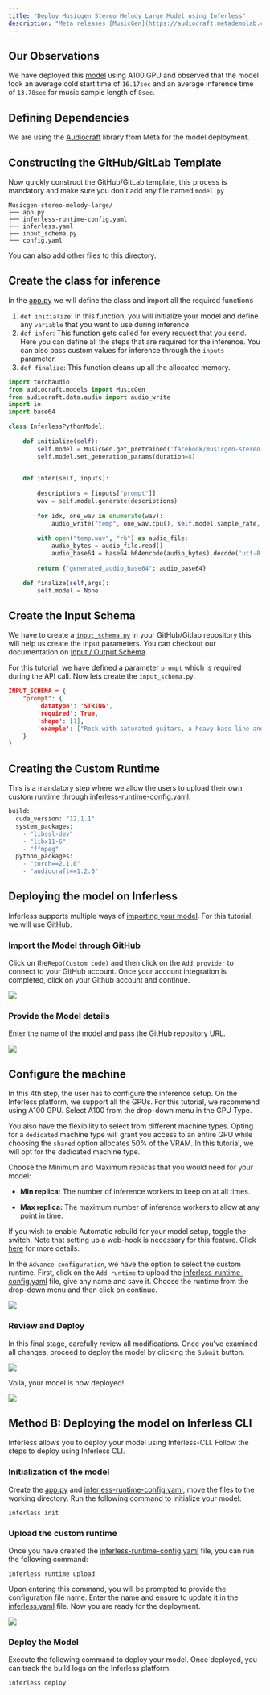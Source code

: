 ```yaml
---
title: "Deploy Musicgen Stereo Melody Large Model using Inferless"
description: "Meta releases [MusicGen](https://audiocraft.metademolab.com/musicgen.html), a text-to-music model that converts text descriptions or audio prompts into high-quality music samples."
---
```

## Our Observations

We have deployed this [model](https://huggingface.co/facebook/musicgen-stereo-melody-large) using A100 GPU and observed that the model took an average cold start time of `16.17sec` and an average inference time of `13.78sec` for music sample length of `8sec`.

## Defining Dependencies

We are using the [Audiocraft](https://github.com/facebookresearch/audiocraft) library from Meta for the model deployment. 

## Constructing the GitHub/GitLab Template

Now quickly construct the GitHub/GitLab template, this process is mandatory and make sure you don't add any file named `model.py`

```
Musicgen-stereo-melody-large/
├── app.py
├── inferless-runtime-config.yaml
├── inferless.yaml
├── input_schema.py
└── config.yaml
```

You can also add other files to this directory.

## Create the class for inference

In the [app.py](https://github.com/inferless/Musicgen-stereo-melody-large/blob/main/app.py) we will define the class and import all the required functions

1.  `def initialize`: In this function, you will initialize your model and define any `variable` that you want to use during inference.
2.  `def infer`: This function gets called for every request that you send. Here you can define all the steps that are required for the inference. You can also pass custom values for inference through the `inputs` parameter.
3.  `def finalize`: This function cleans up all the allocated memory.

```python
import torchaudio
from audiocraft.models import MusicGen
from audiocraft.data.audio import audio_write
import io
import base64

class InferlessPythonModel:
    
    def initialize(self):
        self.model = MusicGen.get_pretrained('facebook/musicgen-stereo-melody-large')
        self.model.set_generation_params(duration=8)

        
    def infer(self, inputs):
        
        descriptions = [inputs["prompt"]]
        wav = self.model.generate(descriptions)
        
        for idx, one_wav in enumerate(wav):
            audio_write("temp", one_wav.cpu(), self.model.sample_rate, strategy="loudness", loudness_compressor=True)
        
        with open("temp.wav", "rb") as audio_file:
            audio_bytes = audio_file.read()
            audio_base64 = base64.b64encode(audio_bytes).decode('utf-8')
        
        return {"generated_audio_base64": audio_base64}

    def finalize(self,args):
        self.model = None
```

## Create the Input Schema

We have to create a [`input_schema.py`](https://github.com/inferless/Musicgen-stereo-melody-large/blob/main/input_schema.py) in your GitHub/Gitlab repository this will help us create the Input parameters. You can checkout our documentation on [Input / Output Schema](https://docs.inferless.com/model-import/input-output-schema).

For this tutorial, we have defined a parameter `prompt` which is required during the API call. Now lets create the `input_schema.py`.

```JSON
INPUT_SCHEMA = {
    "prompt": {
        'datatype': 'STRING',
        'required': True,
        'shape': [1],
        'example': ["Rock with saturated guitars, a heavy bass line and crazy drum break and fills."]
    }
}
```

## Creating the Custom Runtime

This is a mandatory step where we allow the users to upload their own custom runtime through [inferless-runtime-config.yaml](https://github.com/inferless/Musicgen-stereo-melody-large/blob/main/inferless-runtime-config.yaml).

```python
build:
  cuda_version: "12.1.1"
  system_packages:
    - "libssl-dev"
    - "libx11-6"
    - "ffmpeg"
  python_packages:
    - "torch==2.1.0"
    - "audiocraft==1.2.0"
```

## Deploying the model on Inferless

Inferless supports multiple ways of [importing your model](https://docs.inferless.com/model-import/file-structure-req/file-structure-requirements). For this tutorial, we will use GitHub. 

### Import the Model through GitHub

Click on the`Repo(Custom code)` and then click on the `Add provider` to connect to your GitHub account. Once your account integration is completed, click on your Github account and continue.

![](/images/stable-cascade-model-import.png)

### Provide the Model details

Enter the name of the model and pass the GitHub repository URL. 

![](/images/musicgen-create-model.png)

## Configure the machine

In this 4th step, the user has to configure the inference setup. On the Inferless platform, we support all the GPUs. For this tutorial, we recommend using A100 GPU. Select A100 from the drop-down menu in the GPU Type.

You also have the flexibility to select from different machine types. Opting for a `dedicated` machine type will grant you access to an entire GPU while choosing the `shared` option allocates 50% of the VRAM. In this tutorial, we will opt for the dedicated machine type.

Choose the Minimum and Maximum replicas that you would need for your model:

* **Min replica:** The number of inference workers to keep on at all times.

* **Max replica:** The maximum number of inference workers to allow at any point in time.

If you wish to enable Automatic rebuild for your model setup, toggle the switch. Note that setting up a web-hook is necessary for this feature. Click [here](https://docs.inferless.com/model-import/automatic-build/automatic-build-via-webhooks) for more details.

In the `Advance configuration`, we have the option to select the custom runtime. First, click on the `Add runtime` to upload the [inferless-runtime-config.yaml](https://github.com/inferless/Musicgen-stereo-melody-large/blob/main/inferless-runtime-config.yaml) file, give any name and save it. Choose the runtime from the drop-down menu and then click on continue.

![](/images/musicgen-model-config.png)

### Review and Deploy

In this final stage, carefully review all modifications. Once you've examined all changes, proceed to deploy the model by clicking the `Submit` button.

![](/images/musicgen-review.png)

Voilà, your model is now deployed!

![](/gif/musicgen.gif)

## Method B: Deploying the model on Inferless CLI

Inferless allows you to deploy your model using Inferless-CLI. Follow the steps to deploy using Inferless CLI.

### Initialization of the model

Create the [app.py](https://github.com/inferless/Musicgen-stereo-melody-large/blob/main/app.py) and [inferless-runtime-config.yaml](https://github.com/inferless/Musicgen-stereo-melody-large/blob/main/inferless-runtime-config.yaml), move the files to the working directory. Run the following command to initialize your model:

```
inferless init
```

### Upload the custom runtime

Once you have created the [inferless-runtime-config.yaml](https://github.com/inferless/Musicgen-stereo-melody-large/blob/main/inferless-runtime-config.yaml) file, you can run the following command:

```
inferless runtime upload
```

Upon entering this command, you will be prompted to provide the configuration file name. Enter the name and ensure to update it in the [inferless.yaml](https://github.com/inferless/Musicgen-stereo-melody-large/blob/main/inferless.yaml) file. Now you are ready for the deployment.

![](/images/llama70b-6.png)

### Deploy the Model

Execute the following command to deploy your model. Once deployed, you can track the build logs on the Inferless platform:

```
inferless deploy
```